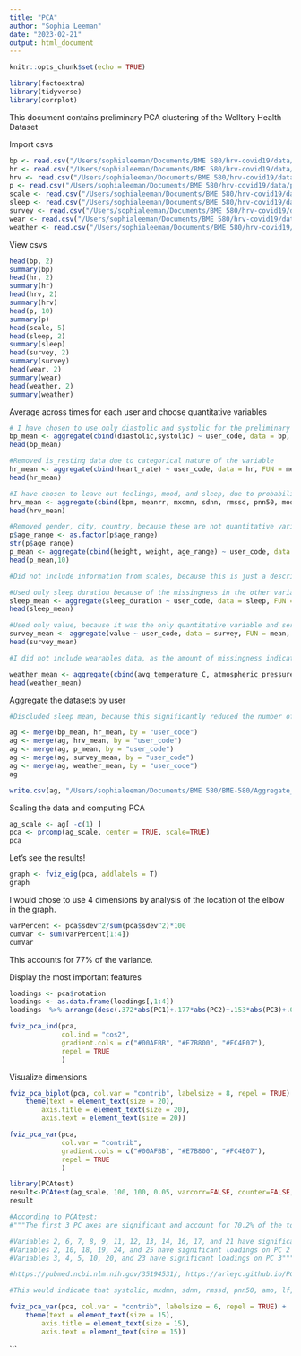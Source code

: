 ```yaml
---
title: "PCA"
author: "Sophia Leeman"
date: "2023-02-21"
output: html_document
---
```


```r
knitr::opts_chunk$set(echo = TRUE)
```

```r
library(factoextra)
library(tidyverse)
library(corrplot)
```

This document contains preliminary PCA clustering of the Welltory Health Dataset

Import csvs

```r
bp <- read.csv("/Users/sophialeeman/Documents/BME 580/hrv-covid19/data/blood_pressure.csv")
hr <- read.csv("/Users/sophialeeman/Documents/BME 580/hrv-covid19/data/heart_rate.csv")
hrv <- read.csv("/Users/sophialeeman/Documents/BME 580/hrv-covid19/data/hrv_measurements.csv")
p <- read.csv("/Users/sophialeeman/Documents/BME 580/hrv-covid19/data/participants.csv")
scale <- read.csv("/Users/sophialeeman/Documents/BME 580/hrv-covid19/data/scales_description.csv")
sleep <- read.csv("/Users/sophialeeman/Documents/BME 580/hrv-covid19/data/sleep.csv")
survey <- read.csv("/Users/sophialeeman/Documents/BME 580/hrv-covid19/data/surveys.csv")
wear <- read.csv("/Users/sophialeeman/Documents/BME 580/hrv-covid19/data/wearables.csv")
weather <- read.csv("/Users/sophialeeman/Documents/BME 580/hrv-covid19/data/weather.csv")
```

View csvs
```r
head(bp, 2)
summary(bp)
head(hr, 2)
summary(hr)
head(hrv, 2)
summary(hrv)
head(p, 10)
summary(p)
head(scale, 5)
head(sleep, 2)
summary(sleep)
head(survey, 2)
summary(survey)
head(wear, 2)
summary(wear)
head(weather, 2)
summary(weather)
```

Average across times for each user and choose quantitative variables
```r
# I have chosen to use only diastolic and systolic for the preliminary run, because the other categories have a lot of missing data
bp_mean <- aggregate(cbind(diastolic,systolic) ~ user_code, data = bp, FUN = mean, na.rm = TRUE)
head(bp_mean)

#Removed is_resting data due to categorical nature of the variable
hr_mean <- aggregate(cbind(heart_rate) ~ user_code, data = hr, FUN = mean, na.rm = TRUE)
head(hr_mean)

#I have chosen to leave out feelings, mood, and sleep, due to probability of high missingness
hrv_mean <- aggregate(cbind(bpm, meanrr, mxdmn, sdnn, rmssd, pnn50, mode, amo, lf, hf, vlf, lfhf, total_power) ~ user_code, data = hrv, FUN = mean, na.rm = TRUE)
head(hrv_mean)

#Removed gender, city, country, because these are not quantitative variables. Also removed symptoms onset for now since we are not visualizing time data.
p$age_range <- as.factor(p$age_range)
str(p$age_range)
p_mean <- aggregate(cbind(height, weight, age_range) ~ user_code, data = p, FUN = mean, na.rm = TRUE)
head(p_mean,10)

#Did not include information from scales, because this is just a description of the data, not measured observations.

#Used only sleep duration because of the missingness in the other variables
sleep_mean <- aggregate(sleep_duration ~ user_code, data = sleep, FUN = mean, na.rm = TRUE)
head(sleep_mean)

#Used only value, because it was the only quantitative variable and served as an indication of covid symptom severity in general
survey_mean <- aggregate(value ~ user_code, data = survey, FUN = mean, na.rm = TRUE)
head(survey_mean)

#I did not include wearables data, as the amount of missingness indicated to me that most participants either did not have access to wearable technology or did not wear them often.

weather_mean <- aggregate(cbind(avg_temperature_C, atmospheric_pressure, precip_intensity, humidity, clouds) ~ user_code, data = weather, FUN = mean, na.rm = TRUE)
head(weather_mean)


```
Aggregate the datasets by user
```r

#Discluded sleep mean, because this significantly reduced the number of participants 

ag <- merge(bp_mean, hr_mean, by = "user_code")
ag <- merge(ag, hrv_mean, by = "user_code")
ag <- merge(ag, p_mean, by = "user_code")
ag <- merge(ag, survey_mean, by = "user_code")
ag <- merge(ag, weather_mean, by = "user_code")
ag

write.csv(ag, "/Users/sophialeeman/Documents/BME 580/BME-580/Aggregate_Data.csv", row.names=FALSE)
```
Scaling the data and computing PCA
```r
ag_scale <- ag[ -c(1) ]
pca <- prcomp(ag_scale, center = TRUE, scale=TRUE)
pca
```
Let's see the results!
```r
graph <- fviz_eig(pca, addlabels = T) 
graph
```
I would chose to use 4 dimensions by analysis of the location of the elbow in the graph.
```r
varPercent <- pca$sdev^2/sum(pca$sdev^2)*100
cumVar <- sum(varPercent[1:4])
cumVar
```
This accounts for 77% of the variance.

Display the most important features
```r
loadings <- pca$rotation
loadings <- as.data.frame(loadings[,1:4])
loadings  %>% arrange(desc(.372*abs(PC1)+.177*abs(PC2)+.153*abs(PC3)+.07*abs(PC4)))

```

```r
fviz_pca_ind(pca,
             col.ind = "cos2",
             gradient.cols = c("#00AFBB", "#E7B800", "#FC4E07"),
             repel = TRUE     
             )
```

Visualize dimensions
```r
fviz_pca_biplot(pca, col.var = "contrib", labelsize = 8, repel = TRUE) +
    theme(text = element_text(size = 20),
        axis.title = element_text(size = 20),
        axis.text = element_text(size = 20))
```
```r
fviz_pca_var(pca,
             col.var = "contrib", 
             gradient.cols = c("#00AFBB", "#E7B800", "#FC4E07"),
             repel = TRUE   
             )
```

```r
library(PCAtest)
result<-PCAtest(ag_scale, 100, 100, 0.05, varcorr=FALSE, counter=FALSE, plot=TRUE)
result

#According to PCAtest:
#"""The first 3 PC axes are significant and account for 70.2% of the total variation

#Variables 2, 6, 7, 8, 9, 11, 12, 13, 14, 16, 17, and 21 have significant loadings on PC 1
#Variables 2, 10, 18, 19, 24, and 25 have significant loadings on PC 2
#Variables 3, 4, 5, 10, 20, and 23 have significant loadings on PC 3"""

#https://pubmed.ncbi.nlm.nih.gov/35194531/, https://arleyc.github.io/PCAtest/ 

#This would indicate that systolic, mxdmn, sdnn, rmssd, pnn50, amo, lf, hf, vlf, total power, height, and average temperature are most important for the first dimension. Systolic, mode, weight, age range, humidity, and clouds are most important for the second dimension. And heart rate, bpm, meanrr, mode, value, and precipitation intensity are most significant for PC 3. This seems to line up with the PCA by prcomp. 
```

```r
fviz_pca_var(pca, col.var = "contrib", labelsize = 6, repel = TRUE) +
    theme(text = element_text(size = 15),
        axis.title = element_text(size = 15),
        axis.text = element_text(size = 15))
```
```